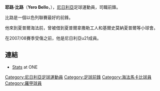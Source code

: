 {{Infobox Football biography
| playername = 比路
| image = MHFC-Yaro-Belo.jpg
| fullname = Yero Bello 
| dateofbirth = {{birth date and age|1987|12|11}}
| cityofbirth =  
| countryofbirth = [[尼日利亞|尼日利亞]]
| height =  
| currentclub = [[海法工人足球俱乐部|海法夏普爾]]
| clubnumber = 11
| position = [[前鋒_(足球)|前鋒]]
| youth years = 
| youth clubs = {{tsl|en|First Bank F.C.||第一銀行}}
| years = <br>2006-09<br>2006-07<br>2007-09<br>2009-
| clubs = 彩虹聯隊<br>[[海法馬卡比|海法馬卡比]]<br>→ [[夏普爾上拿撒勒足球會|拿撒勒工人]] (借用)<br>→ [[谢莫纳城钢铁工人足球俱乐部|基爾史莫納夏普爾]] (借用)<br>→ [[海法工人足球俱乐部|海法夏普爾]] (借用)
| caps(goals) = <br>1 (0)<br>31 (11)<br>38 (15)<br />4 (3)
| nationalyears = 2006-2007
| nationalteam = [[尼日利亞國家足球隊|尼日利亞U21]]
| nationalcaps(goals) =8 (4)
}}

'''耶路·比路'''（'''Yero Bello'''，{{bd|1987年|12月11日|catIDx=Bello ,Yero}}），[[尼日利亞|尼日利亞]]足球運動員，司職前鋒。

比路是一個以色列聯賽最好的前鋒。

他來到夏普爾海法前，曾被借到夏普爾拿撒勒工人和基爾史莫納夏普爾等小球會。

在2007/08賽季受傷之前，他是尼日利亞u21成員。

==連結==
*[http://www.one.co.il/Player/09-10/1,1,1,34225/%D7%99%D7%A8%D7%95%20%D7%91%D7%9C%D7%95 Stats] {{Wayback|url=http://www.one.co.il/Player/09-10/1,1,1,34225/%D7%99%D7%A8%D7%95%20%D7%91%D7%9C%D7%95 |date=20160610170450 }} at ONE

{{DEFAULTSORT:Bello, Yero}}
[[Category:尼日利亞足球運動員|Category:尼日利亞足球運動員]]
[[Category:足球前鋒|Category:足球前鋒]]
[[Category:海法馬卡比球員|Category:海法馬卡比球員]]
[[Category:羅甲球員|Category:羅甲球員]]